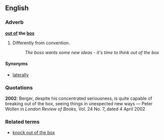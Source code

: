 ==English==
===Adverb===
'''[[out of]] the [[box]]'''

#Differently from convention.
#:''The boss wants some new ideas - it's time to think out of the box''

====Synonyms====
*[[laterally]]

===Quotations===

<!--Do these illustrate the meaning given above?-->

'''2002''': Berger, despite his concentrated seriousness, is quite capable of breaking out of the box, seeing things in unexpected new ways &mdash; Peter Wollen  in ''London Review of Books,'' Vol. 24 No. 7, dated 4 April 2002

===Related terms===
*[[knock out of the box]]